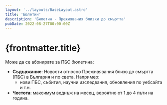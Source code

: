 ```yaml
---
layout: '../layouts/BaseLayout.astro'
title: 'Бюлетин'
description: 'Бюлетин - Прежиявания близки до смъртта'
pubDate: 2022-08-27T00:00:00Z
---
```



# {frontmatter.title}

Moже да се абонирате за ПБС бюлетина:

- **Съдържание**: Новости относно Преживявания близо до смъртта (ПБС) в България и по света. Например:
  -  нови ПБС, събития, научни изследвания, обновления по уебсайта и т.н.
- **Честота**: максимум веднъж на месец, вероятно от 1 до 4 пъти на година.

<Newsletter />
